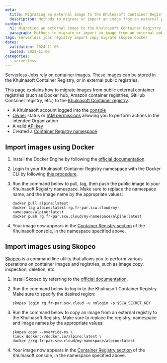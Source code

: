 ```yaml
---
meta:
  title: Migrating an external image to the Khulnasoft Container Registry
  description: Methods to migrate or import an image from an external public container registry to the Khulnasoft Container Registry.
content:
  h1: Migrating an external image to the Khulnasoft Container Registry
  paragraph: Methods to migrate or import an image from an external public container registry to the Khulnasoft Container Registry.
tags: serverless jobs registry import copy migrate skopeo docker
dates:
  validation: 2024-11-06
  posted: 2021-11-06
categories:
  - serverless
---
```


Serverless Jobs rely on container images. These images can be stored in the Khulnasoft Container Registry, or in external public registries.

<Macro id="container-registry-note" />

This page explains how to migrate images from public external container registries (such as Docker hub, Amazon container registries, GitHub Container registry, etc.) to the [Khulnasoft Container registry](/containers/container-registry/#container-registry).

<Macro id="requirements" />

- A Khulnasoft account logged into the [console](https://console.khulnasoft.com)
- [Owner](/identity-and-access-management/iam/concepts/#owner) status or [IAM permissions](/identity-and-access-management/iam/concepts/#permission) allowing you to perform actions in the intended Organization
- A valid [API key](/identity-and-access-management/iam/how-to/create-api-keys/)
- Created a [Container Registry namespace](/containers/container-registry/how-to/create-namespace/)

## Import images using Docker

1. Install the Docker Engine by following the [official documentation](https://docs.docker.com/engine/install/).

2. Login to your Khulnasoft Container Registry namespace with the Docker CLI by following [this procedure](/containers/container-registry/how-to/connect-docker-cli/).

3. Run the command below to pull, tag, then push the public image to your Khulnasoft Registry namespace. Make sure to replace the namespace name, and the image name by the appropriate values:
    ```
    docker pull alpine:latest
    docker tag alpine:latest rg.fr-par.scw.cloud/my-namespace/alpine:latest
    docker push rg.fr-par.scw.cloud/my-namespace/alpine:latest
    ```

4. Your image now appears in the [Container Registry section](https://console.khulnasoft.com/registry/namespaces) of the Khulnasoft console, in the namespace specified above.

## Import images using Skopeo

[Skopeo](https://github.com/containers/skopeo) is a command line utility that allows you to perform various operations on container images and registries, such as image copy, inspection, deletion, etc.

1. Install Skopeo by referring to the [official documentation](https://github.com/containers/skopeo/blob/main/install.md).

2. Run the command below to log in to the Khulnasoft Container Registry. Make sure to specify the desired region:

    ```	
    skopeo login rg.fr-par.scw.cloud -u nologin -p $SCW_SECRET_KEY
    ```

3. Run the command below to copy an image from an external registry to the Khulnasoft Registry. Make sure to replace the registry, namespace and image names by the appropriate values:

    ```
    skopeo copy --override-os \
    linux docker://docker.io/alpine:latest \
    docker://rg.fr-par.scw.cloud/my-namespace/alpine:latest
    ```

4. Your image now appears in the [Container Registry section](https://console.khulnasoft.com/registry/namespaces) of the Khulnasoft console, in the namespace specified above.